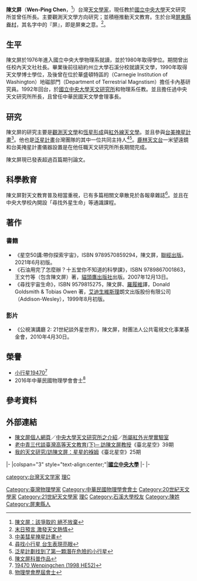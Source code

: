 {{Infobox_Scientist      
| name = 陳文屏        
| image = Taiwanese Astronomer Dr Wen-Ping Chen.JPG
| caption = 陳文屏，2014年
| birth_date = 1958年  
| birth_place = {{TWN}}[[屏東縣|屏東縣]]
| death_date =           
| death_place =         
| residence = {{TWN}} 
| nationality = {{ROC}}  
| field = 天文學家       
| work_institution = [[卡內基研究所|卡內基研究所]]地磁部門 Carnegie Fellow<br>中央大學物理系與天文研究所教授<br>[[國立中央大學|中央大學]]天文研究所所長<br>[[中華民國天文學會|中華民國天文學會]]理事長    
| alma_mater = [[國立中央大學|國立中央大學]]物理系學士<br>[[石溪大學|紐約州立大學石溪分校]]天文學博士          
| doctoral_advisor = Michal Simon<ref>[http://www.astro.sunysb.edu/msimon/plan.html Michal Simon]</ref>  
| doctoral_students =     
| known_for = 觀測天文學<br>恆星形成 
| prizes = 研究傑出獎（2006年）<ref>[http://www.ncu.edu.tw/~ncu7020/Honor/reward95_c.php 2006年中央大學研究傑出獎]</ref><br>教學傑出獎（2007年）<ref>[http://pdc.adm.ncu.edu.tw/tldc/te_award/96/96_01_03.asp 96教學傑出獎 陳文屏教授 天文所]{{dead link|date=2018年5月 |bot=InternetArchiveBot |fix-attempted=yes }}</ref><br>特聘教授（2008年）<ref>[http://www.ncu.edu.tw/~ncu7020/Honor/reward97_b.php 2008年中央大學特聘教授]</ref>
| religion =      
| footnotes =    
}}

'''陳文屏'''（'''Wen-Ping Chen'''，{{bd|1958年||||catIdx=陳}}<ref>[http://web1.nsc.gov.tw/ct.aspx?xItem=7618&ctNode=39&mp=1 陳文屏：該爭取的 絕不放棄]{{dead link|date=2018年5月 |bot=InternetArchiveBot |fix-attempted=yes }}</ref>）台灣[[天文學家|天文學家]]，現任教於[[國立中央大學|國立中央大學]]天文研究所並曾任所長。主要觀測天文學方向研究；並積極推動天文教育。生於台灣[[屏東縣|屏東縣]][[眷村|眷村]]，其名字中的『屏』，即是屏東之意。<ref>[http://web1.nsc.gov.tw/fp.aspx?ctNode=39&xItem=12213&mp=1 末日預言 激發天文熱情]{{dead link|date=2018年5月 |bot=InternetArchiveBot |fix-attempted=yes }}</ref>。

==生平==
陳文屏於1976年進入國立中央大學物理系就讀，並於1980年取得學位。期間曾出任校內天文社社長。畢業後前往紐約州立大學石溪分校就讀天文學，1990年取得天文學博士學位，及後曾在位於華盛頓特區的{{link-en|卡內基科學研究所|Carnegie Institution for Science}}（Carnegie Institution of Washington）地磁部門（Department of Terrestrial Magnstism）擔任卡內基研究員。1992年回台，於[[國立中央大學天文研究所|國立中央大學天文研究所]]和物理系任教。並且擔任過中央天文研究所所長，且曾任中華民國天文學會理事長。

==研究==
陳文屏的研究主要是[[觀測天文學|觀測天文學]]和[[恆星形成|恆星形成]]與[[紅外線天文學|紅外線天文學]]。並且參與[[台美掩星計畫|台美掩星計畫]]<ref>[http://www.astro.ncu.edu.tw/~wchen/wp_chen/essay/kbo.htm 中美彗星掩星計畫]</ref>。他也是[[泛星計畫|泛星計畫]]台灣團隊的其中一位共同主持人<ref>[http://news.rti.org.tw/index_newsContent.aspx?nid=298887&id=8&id2=1 尋找小行星 台生表現亮眼]{{dead link|date=2018年5月 |bot=InternetArchiveBot |fix-attempted=yes }}</ref><ref>[http://tamweb.tam.gov.tw/bew/TW/content.asp?mtype=c2&idx=281 泛星計劃找到了第一顆潛在危險的小行星]</ref>。[[鹿林天文台|鹿林天文台]]一米望遠鏡和台美掩星計畫儀器設置是在他任職天文研究所所長期間完成。

陳文屏現已發表超過百篇期刊論文。

==科學教育==
陳文屏對天文教育普及相當重視，已有多篇相關文章散見於各報章雜誌<ref>[http://www.astro.ncu.edu.tw/~wchen/wp_chen/rep_chen.htm 陳文屏科普作品]</ref>。並且在中央大學校內開設「尋找外星生命」等通識課程。

==著作==
===書籍===
*《星空50講:帶你探索宇宙》，ISBN 9789570859294，陳文屏，[[聯經出版|聯經出版]]。2021年6月初版。
*《石油用完了怎麼辦？十五堂你不知道的科學課》，ISBN 9789867001863，王文竹等（包含陳文屏）著，[[貓頭鷹出版社|貓頭鷹出版社]]出版。2007年12月13日。
*《尋找宇宙生命》，ISBN 9579815275，陳文屏、[[羅履維|羅履維]]譯，Donald Goldsmith & Tobias Owen 著，[[Addison-Wesley|艾迪生維斯理]]朗文出版股份有限公司（Addison-Wesley），1999年8月初版。

===影片===
*《公視演講廳 2: 21世紀談外星世界》，陳文屏，財團法人公共電視文化事業基金會，2010年4月30日。

==榮譽==
* [[小行星19470|小行星19470]]<ref>[http://ssd.jpl.nasa.gov/sbdb.cgi?sstr=19470 19470 Wenpingchen (1998 HE52)]</ref>
*2016年中華民國物理學會會士<ref>[http://www.psroc.org.tw/award.php?id=25&fid=4&aid=6 物理學會歷屆會士]</ref>

==參考資料==
<references/>

==外部連結==
* [http://www.astro.ncu.edu.tw/~wchen/wp_chen/ 陳文屏個人網頁]／[http://www.astro.ncu.edu.tw/people/faculty_bio.php?id=4 中央大學天文研究所之介紹]／[http://www.astro.ncu.edu.tw/research/irlab.php 所屬紅外光學實驗室]
* [https://web.archive.org/web/20160304104638/http://tcgwww.taipei.gov.tw/public/Attachment/992917415558.pdf 老中青三代談臺灣高等天文教育(下)─ 訪陳文屏教授]《臺北星空》39期
* [https://web.archive.org/web/20160304192430/http://tcgwww.taipei.gov.tw/public/Attachment/992923245575.pdf 我的天文研究/訪陳文屏：星星的褓姆]《臺北星空》25期

{{start box}}
{{s-edu}}
|-
|colspan="3" style="text-align:center;"|'''[[國立中央大學|國立中央大學]]'''
|-
{{s-before|[[蔡文祥_(天文學家)|蔡文祥]]}}
{{s-title|[[國立中央大學|國立中央大學]]<br>[[國立中央大學天文研究所|天文研究所]]所長|2000年8月1日—2003年7月31日}}
{{s-after|[[高仲明_(天文學家)|高仲明]]}}
|-
{{s-before|高仲明}}
{{s-title|國立中央大學<br>天文研究所所長|2015年8月1日—}}
{{s-after|現任}}
{{end box}}

{{DEFAULTSORT:C}}
[[Category:臺灣物理學家|Category:臺灣物理學家]]
[[Category:中華民國物理學會會士|Category:中華民國物理學會會士]]
[[category:台灣天文学家|category:台灣天文学家]]
[[Category:20世紀天文學家|Category:20世紀天文學家]]
[[Category:21世紀天文學家|Category:21世紀天文學家]]
[[Category:國立中央大學教授|理C]]
[[category:國立中央大學校友|理C]]
[[Category:石溪大學校友|Category:石溪大學校友]]
[[Category:陳姓|Category:陳姓]]
[[Category:屏東縣人|Category:屏東縣人]]